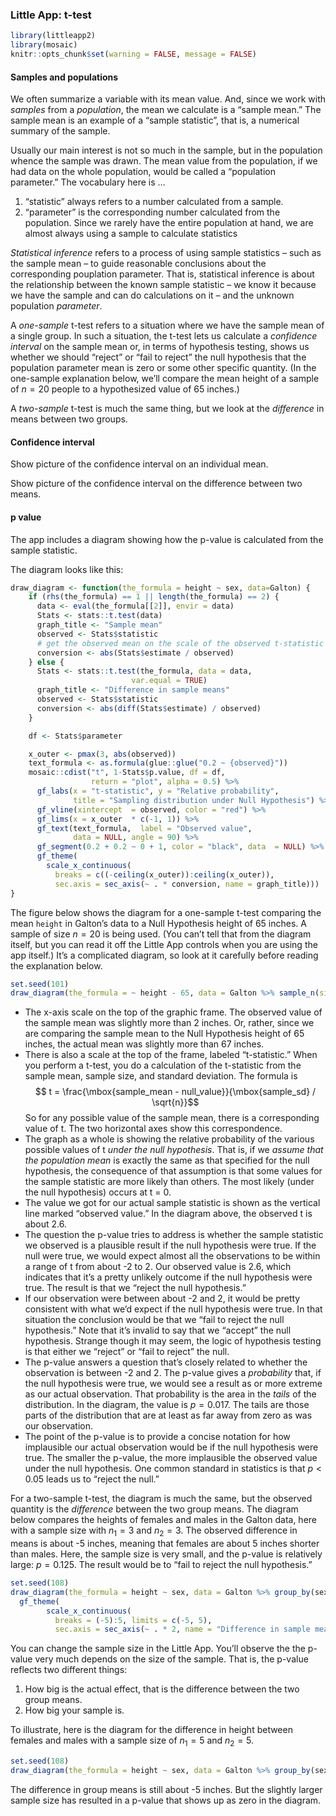 ### Little App: t-test

```r
library(littleapp2)
library(mosaic)
knitr::opts_chunk$set(warning = FALSE, message = FALSE)
```

#### Samples and populations

We often summarize a variable with its mean value. And, since we work with *samples* from a *population*, the mean we calculate is a "sample mean." The sample mean is an example of a "sample statistic", that is, a numerical summary of the sample.  

Usually our main interest is not so much in the sample, but in the population whence the sample was drawn. The mean value from the population, if we had data on the whole population, would be called a "population parameter." The vocabulary here is ...

1. "statistic" always refers to a number calculated from a sample.
2. "parameter" is the corresponding number calculated from the  population. Since we rarely have the entire population at hand, we are almost always using a sample to calculate statistics

*Statistical inference* refers to a process of using sample statistics -- such as the sample mean -- to guide reasonable conclusions about the corresponding pouplation parameter. That is, statistical inference is about the relationship between  the known sample statistic -- we know it because we have the sample and can do calculations on it -- and the unknown population *parameter*.

A *one-sample* t-test refers to a situation where we have the sample mean of a single group. In such a situation, the t-test lets us calculate a *confidence interval* on the sample mean or, in terms of hypothesis testing, shows us whether we should "reject" or "fail to reject" the null hypothesis that the population parameter  mean is zero or some other specific quantity. (In the one-sample explanation below, we'll compare the mean height of a sample of $n=20$ people to a hypothesized value of 65 inches.)

A *two-sample* t-test is much the same thing, but we look at the *difference* in means between two groups.

#### Confidence interval

Show picture of the confidence interval on an individual mean.

Show picture of the confidence interval on  the difference between two means.

#### p value

The app includes a diagram showing how the p-value is calculated from the sample statistic.

The diagram looks like this:

```r
draw_diagram <- function(the_formula = height ~ sex, data=Galton) {
    if (rhs(the_formula) == 1 || length(the_formula) == 2) {
      data <- eval(the_formula[[2]], envir = data)
      Stats <- stats::t.test(data)
      graph_title <- "Sample mean"
      observed <- Stats$statistic
      # get the observed mean on the scale of the observed t-statistic
      conversion <- abs(Stats$estimate / observed)
    } else {
      Stats <- stats::t.test(the_formula, data = data,
                           var.equal = TRUE)
      graph_title <- "Difference in sample means"
      observed <- Stats$statistic
      conversion <- abs(diff(Stats$estimate) / observed)
    }

    df <- Stats$parameter

    x_outer <- pmax(3, abs(observed))
    text_formula <- as.formula(glue::glue("0.2 ~ {observed}"))
    mosaic::cdist("t", 1-Stats$p.value, df = df,
                  return = "plot", alpha = 0.5) %>%
      gf_labs(x = "t-statistic", y = "Relative probability",
              title = "Sampling distribution under Null Hypothesis") %>%
      gf_vline(xintercept  = observed, color = "red") %>%
      gf_lims(x = x_outer  * c(-1, 1)) %>%
      gf_text(text_formula,  label = "Observed value",
              data = NULL, angle = 90) %>%
      gf_segment(0.2 + 0.2 ~ 0 + 1, color = "black", data  = NULL) %>%
      gf_theme(
        scale_x_continuous(
          breaks = c((-ceiling(x_outer)):ceiling(x_outer)),
          sec.axis = sec_axis(~ . * conversion, name = graph_title)))
}
```

The figure below shows the diagram for a one-sample t-test comparing the mean `height` in Galton's data to a Null Hypothesis height of 65 inches. A sample of size $n = 20$ is being used. (You can't tell that from the diagram itself, but you can read it off the Little App controls when you are using the app itself.) It's a complicated diagram, so look at it carefully before reading the explanation below.

```r
set.seed(101)
draw_diagram(the_formula = ~ height - 65, data = Galton %>% sample_n(size  = 20))
```

* The x-axis scale on the top of the graphic frame. The observed value of the sample mean was slightly more than 2 inches. Or, rather, since we are comparing the sample mean to the Null Hypothesis height of 65 inches, the actual mean was slightly more than 67 inches.
* There is also a scale at the top of the frame, labeled "t-statistic." When you perform a t-test,  you  do a calculation  of the t-statistic from  the sample mean, sample size, and standard deviation. The formula is 
$$ t = \frac{\mbox{sample_mean - null_value}}{\mbox{sample_sd} / \sqrt{n}}$$
So for any possible value of the sample mean, there is a corresponding value of t. The two horizontal axes show this correspondence. 
* The graph as a whole is showing the relative probability of the various possible values of t *under the null hypothesis*. That is, if we *assume that the population mean*  is exactly the same as that specified for the null hypothesis, the consequence of that assumption is that some values for the sample statistic are more likely than others. The most likely (under the null hypothesis) occurs  at t  = 0.
* The value we got for our actual sample statistic is shown as the vertical line marked "observed value."  In the diagram above, the observed t is about 2.6.
* The question the p-value tries to address is whether the sample statistic we observed is a plausible result if the null hypothesis were true. If the null were true, we would expect almost all the observations to be within a range of t from about -2 to 2. Our observed value is 2.6, which indicates that it's a pretty unlikely outcome if the null hypothesis were true. The result is that we "reject the null hypothesis." 
* If our observation were between about -2 and 2, it would be pretty consistent with what we'd expect if the null hypothesis were true. In that situation the conclusion would be that we "fail to reject the null hypothesis." Note that it's invalid to say that we "accept" the null hypothesis. Strange though it may seem, the logic of hypothesis testing is that either we "reject" or "fail to reject" the null.
* The p-value answers a question that's closely related  to whether the observation is between -2 and 2. The p-value gives a *probability* that, if the null hypothesis were true, we would see a result as or more extreme as our actual observation. That probability is the area in the *tails* of the distribution. In the diagram, the value is $p = 0.017$.  The tails are those parts of the distribution that are at least as far away from zero as was our observation.
* The point of the p-value is to provide a concise notation for how implausible our actual observation would be if the null hypothesis were true. The smaller the p-value, the more implausible the observed value under the null hypothesis. One common standard in statistics is that $p < 0.05$ leads us to "reject the null." 

For a two-sample t-test, the diagram is much the same, but the observed quantity is the *difference* between the two group means. The diagram below compares the heights of females and males in the Galton data, here with a sample size with $n_1 = 3$ and $n_2 = 3$. The observed difference in means is about -5 inches, meaning that females are about 5 inches shorter than males. Here, the sample size is very small, and the p-value is relatively large: $p = 0.125$. The result would be to "fail to reject the null hypothesis." 

```r
set.seed(108)
draw_diagram(the_formula = height ~ sex, data = Galton %>% group_by(sex) %>% sample_n(size  = 3)) %>%
  gf_theme(
        scale_x_continuous(
          breaks = (-5):5, limits = c(-5, 5),
          sec.axis = sec_axis(~ . * 2, name = "Difference in sample means")))
```

You can change the sample size in the Little App. You'll observe the the p-value very much depends on the size of the sample. That is, the p-value reflects two different things:

1. How big is the actual effect, that is the difference between the two group means.
2. How big your sample is.

To illustrate, here is the diagram for the difference in height between females and males with a sample size of $n_1 = 5$ and $n_2 = 5$. 

```r
set.seed(108)
draw_diagram(the_formula = height ~ sex, data = Galton %>% group_by(sex) %>% sample_n(size  = 5))
```

The difference in group means is still about -5 inches. But the slightly larger sample size has resulted in a p-value that shows up as zero in the diagram.

